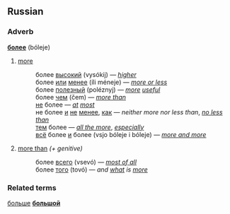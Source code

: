==Russian==
===Adverb===
'''[[более]]''' (bóleje)

# [[more]]
#: более [[высокий]] (vysókij) — ''[[higher]]''
#: более [[или]] [[менее]] (íli méneje) — ''[[more or less]]''
#: более [[полезный]] (poléznyj) — ''[[more]] [[useful]]''
#: более [[что|чем]] (čem) — ''[[more than]]''
#: [[не]] более — ''[[at]] [[most]]''
#: не более [[и]] [[не]] [[менее]], [[как]] — ''neither more nor less than'', ''[[no less than]]''
#: [[тот|тем]] более — ''[[all the more]]'', ''[[especially]]''
#: [[все|всё]] более [[и]] более (vsjo bóleje i bóleje) — ''[[more and more]]''
# [[more than]] ''(+ genitive)''
#: более [[всего]] (vsevó) — ''[[most of all]]''
#: более [[тот|того]] (tovó) — ''and [[what]] is [[more]]''

===Related terms===
[[больше]]
'''[[большой]]'''